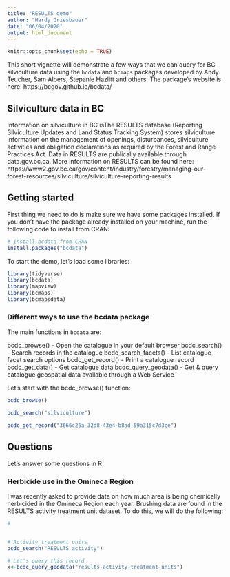 ```yaml
---
title: "RESULTS demo"
author: "Hardy Griesbauer"
date: "06/04/2020"
output: html_document
---
```


```r
knitr::opts_chunk$set(echo = TRUE)
```

This short vignette will demonstrate a few ways that we can query for BC silviculture data using the `bcdata` and `bcmaps` packages developed by Andy Teucher, Sam Albers, Stepanie Hazlitt and others.  The package's website is here: https://bcgov.github.io/bcdata/



## Silviculture data in BC
Information on silviculture in BC isThe RESULTS database (Reporting Silviculture Updates and Land Status Tracking System) stores silviculture information on the management of openings, disturbances, silviculture activities and obligation declarations as required by the Forest and Range Practices Act.  Data in RESULTS are publically available through data.gov.bc.ca.  More information on RESULTS can be found here: https://www2.gov.bc.ca/gov/content/industry/forestry/managing-our-forest-resources/silviculture/silviculture-reporting-results

## Getting started
First thing we need to do is make sure we have some packages installed.  If you don't have the package already installed on your machine, run the following code to install from CRAN:

```r
# Install bcdata from CRAN
install.packages("bcdata")

```


To start the demo, let's load some libraries:
```r

library(tidyverse)
library(bcdata)
library(mapview)
library(bcmaps)
library(bcmapsdata)

```

### Different ways to use the bcdata package

The main functions in `bcdata` are:

bcdc_browse() - Open the catalogue in your default browser
bcdc_search() - Search records in the catalogue
bcdc_search_facets() - List catalogue facet search options
bcdc_get_record() - Print a catalogue record
bcdc_get_data() - Get catalogue data
bcdc_query_geodata() - Get & query catalogue geospatial data available through a Web Service

Let's start with the bcdc_browse() function:

```r

bcdc_browse()

```


```r

bcdc_search("silviculture")

```

```r

bcdc_get_record("3666c26a-32d8-43e4-b8ad-59a315c7d3ce")

```

## Questions
Let's answer some questions in R

### Herbicide use in the Omineca Region
I was recently asked to provide data on how much area is being chemically herbicided in the Omineca Region each year.  Brushing data are found in the RESULTS activity treatment unit dataset.  To do this, we will do the following:



```r
# 


# Activity treatment units
bcdc_search("RESULTS activity")

# Let's query this record
x<-bcdc_query_geodata("results-activity-treatment-units")





```




